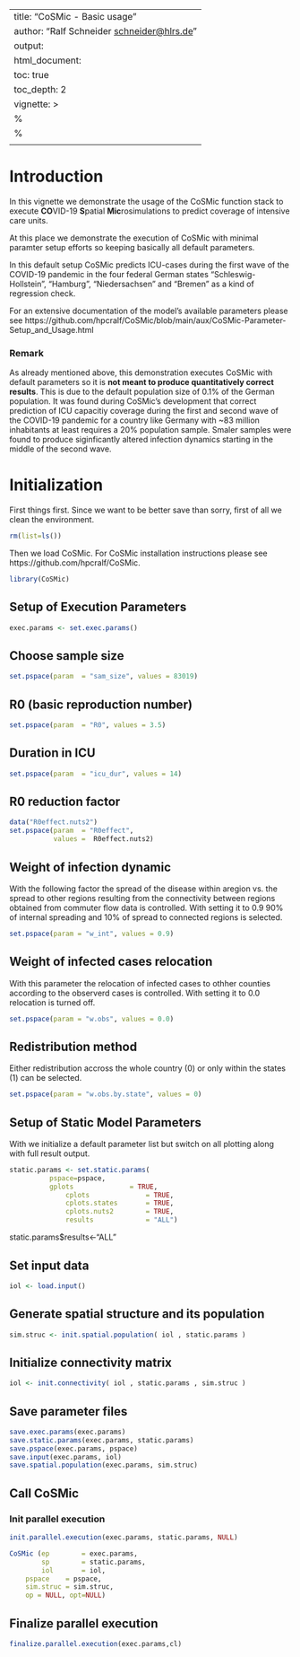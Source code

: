 <!--
%%%%%%%%%%%%%%%%%%%%%%%%%%%%%%%%%%%%%%%%%%%%%%%%%%%%%%%%%%%%%%%%%%%%%%%%%%%%%%%%
%%%%%%%%%%%%%%%%%%%%%%%%%%%%%%%%%%%%%%%%%%%%%%%%%%%%%%%%%%%%%%%%%%%%%%%%%%%%%%%%
%%      ___      __         _      
%%     / __\___ / _\  /\/\ (_) ___ 
%%    / /  / _ \\ \  /    \| |/ __|
%%   / /__| (_) |\ \/ /\/\ \ | (__ 
%%   \____/\___/\__/\/    \/_|\___|
%%
%%  COVID-19 Spatial Microsimulation  %%%%%%%%%%%%%%%%%%%%%%%%%%%%%%%%%%%%%%%%%%
%%%%%%%%%%%%%%%%%%%%%%%%%%%%%%%%%%%%%%%%%%%%%%%%%%%%%%%%%%%%%%%%%%%%%%%%%%%%%%%%
%%
%% Authors:      Christian Dudel
%%               Matthias Rosenbaum-Feldbruegge
%%               Sebastian Kluesener
%%               Ralf Schneider
%%
%% Contact:      dudel@demogr.mpg.de
%%               sebastian.kluesener@bib.bund.de
%%
%%==============================================================================
%%
%% Copyright (C) 2021 Federal Institute for Population Research (BIB),
%%                    The Max Planck Institute for Demographic Research (MPIDR),
%%                    High Performance Computing Center Stuttgart (HLRS)
%% 
%% This program is free software: you can redistribute it and/or modify
%% it under the terms of the GNU General Public License as published by
%% the Free Software Foundation, either version 3 of the License, or
%% (at your option) any later version.
%% 
%% This program is distributed in the hope that it will be useful,
%% but WITHOUT ANY WARRANTY; without even the implied warranty of
%% MERCHANTABILITY or FITNESS FOR A PARTICULAR PURPOSE.  See the
%% GNU General Public License for more details.
%% 
%% You should have received a copy of the GNU General Public License
%% along with this program.  If not, see <http://www.gnu.org/licenses/>.
%%==============================================================================
-->
---
title: "CoSMic - Basic usage"
author: "Ralf Schneider <schneider@hlrs.de>"
output:
  html_document:
    toc: true
    toc_depth: 2
vignette: >
  %\VignetteIndexEntry{CoSMic - Basic usage}
  %\VignetteEngine{knitr::rmarkdown}
  \usepackage[utf8]{inputenc}
---

# Introduction
In this vignette we demonstrate the usage of the CoSMic function stack to execute
**CO**VID-19 **S**patial **Mic**rosimulations to predict coverage of intensive care units.

At this place we demonstrate the execution of CoSMic with minimal paramter setup efforts
so keeping basically all default parameters.

In this default setup CoSMic predicts ICU-cases during the first wave of the COVID-19 pandemic
in the four federal German states "Schleswig-Hollstein", "Hamburg", "Niedersachsen" and "Bremen"
as a kind of regression check.

For an extensive documentation of the model's available parameters please see
https://github.com/hpcralf/CoSMic/blob/main/aux/CoSMic-Parameter-Setup_and_Usage.html

### Remark
As already mentioned above, this demonstration executes CoSMic with default parameters so it is **not
meant to produce quantitatively correct results**. This is due to the default population size of 0.1%
of the German population. It was  found during CoSMic's development that correct prediction of ICU
capacitiy coverage during the first and second wave of the  COVID-19 pandemic for a country like
Germany with ~83 million inhabitants at least requires a 20% population sample. Smaler samples were
found  to produce siginficantly altered infection dynamics starting in the middle of the second wave. 


# Initialization
First things first. Since we want to be better save than sorry, first of all  we clean the environment.
```r
rm(list=ls())
```

Then we load CoSMic. For CoSMic installation instructions please see https://github.com/hpcralf/CoSMic.
```r
library(CoSMic)
```

## Setup of Execution Parameters


```r
exec.params <- set.exec.params()
```

## Choose sample size
```r
set.pspace(param  = "sam_size", values = 83019)
```

## R0 (basic reproduction number)
```r
set.pspace(param  = "R0", values = 3.5)
```

## Duration in ICU
```r
set.pspace(param  = "icu_dur", values = 14)
```

## R0 reduction factor
```r
data("R0effect.nuts2")
set.pspace(param  = "R0effect",
           values =  R0effect.nuts2)
```

## Weight of infection dynamic
With the following factor the spread of the disease within aregion vs. the
spread to other regions resulting from the connectivity between regions
obtained from commuter flow data is controlled. With setting it to 0.9
90% of internal spreading and 10% of spread to connected regions is selected.
```r
set.pspace(param = "w_int", values = 0.9)
```

## Weight of infected cases relocation
With this parameter the relocation of infected cases to othher counties
according to the observerd cases is controlled. With setting it to 0.0
relocation is turned off.
```r
set.pspace(param = "w.obs", values = 0.0)
```

## Redistribution method
Either redistribution accross the whole country (0) or only within the
states (1) can be selected.
```r
set.pspace(param = "w.obs.by.state", values = 0)
```

## Setup of Static Model Parameters

With \code{set.static.params} we initialize a default parameter list but switch on
all plotting along with full result output.
```r
static.params <- set.static.params(
	      pspace=pspace,
	      gplots              = TRUE,
              cplots              = TRUE,
              cplots.states       = TRUE,
              cplots.nuts2        = TRUE,
              results             = "ALL")
```

static.params$results<-"ALL"

## Set input data
```r
iol <- load.input()
```

## Generate spatial structure and its population
```r
sim.struc <- init.spatial.population( iol , static.params )
```

## Initialize connectivity matrix
```r
iol <- init.connectivity( iol , static.params , sim.struc )
```

## Save parameter files
```r
save.exec.params(exec.params)
save.static.params(exec.params, static.params)
save.pspace(exec.params, pspace)
save.input(exec.params, iol)
save.spatial.population(exec.params, sim.struc)
```

## Call CoSMic

### Init parallel execution
```r
init.parallel.execution(exec.params, static.params, NULL)
```

```r
CoSMic (ep        = exec.params,
        sp        = static.params,
        iol       = iol,
	pspace    = pspace,
	sim.struc = sim.struc,
	op = NULL, opt=NULL)
```

## Finalize parallel execution
```r
finalize.parallel.execution(exec.params,cl)
```